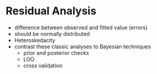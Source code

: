 # Residual Analysis {#ch7}

- difference between observed and fitted value (errors)
- should be normally distributed
- Heteroskedacity
- contrast these classic analyses to Bayesian techniques
  - prior and posterior checks
  - LOO
  - cross validation
